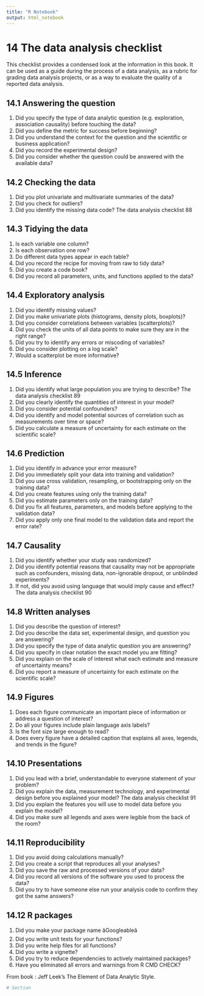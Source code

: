 ---
title: "R Notebook"
output: html_notebook
---


# 14 The data analysis checklist
This checklist provides a condensed look at the information
in this book. It can be used as a guide during the process of a
data analysis, as a rubric for grading data analysis projects, or
as a way to evaluate the quality of a reported data analysis.

## 14.1 Answering the question
1. Did you specify the type of data analytic question (e.g.
exploration, association causality) before touching the
data?
2. Did you define the metric for success before beginning?
3. Did you understand the context for the question and
the scientific or business application?
4. Did you record the experimental design?
5. Did you consider whether the question could be answered
with the available data?

## 14.2 Checking the data
1. Did you plot univariate and multivariate summaries of
the data?
2. Did you check for outliers?
3. Did you identify the missing data code?
The data analysis checklist 88

## 14.3 Tidying the data
1. Is each variable one column?
2. Is each observation one row?
3. Do different data types appear in each table?
4. Did you record the recipe for moving from raw to tidy
data?
5. Did you create a code book?
6. Did you record all parameters, units, and functions
applied to the data?

## 14.4 Exploratory analysis
1. Did you identify missing values?
2. Did you make univariate plots (histograms, density
plots, boxplots)?
3. Did you consider correlations between variables (scatterplots)?
4. Did you check the units of all data points to make sure
they are in the right range?
5. Did you try to identify any errors or miscoding of
variables?
6. Did you consider plotting on a log scale?
7. Would a scatterplot be more informative?

## 14.5 Inference
1. Did you identify what large population you are trying
to describe?
The data analysis checklist 89
2. Did you clearly identify the quantities of interest in
your model?
3. Did you consider potential confounders?
4. Did you identify and model potential sources of correlation
such as measurements over time or space?
5. Did you calculate a measure of uncertainty for each
estimate on the scientific scale?

## 14.6 Prediction
1. Did you identify in advance your error measure?
2. Did you immediately split your data into training and
validation?
3. Did you use cross validation, resampling, or bootstrapping
only on the training data?
4. Did you create features using only the training data?
5. Did you estimate parameters only on the training data?
6. Did you fix all features, parameters, and models before
applying to the validation data?
7. Did you apply only one final model to the validation
data and report the error rate?

## 14.7 Causality
1. Did you identify whether your study was randomized?
2. Did you identify potential reasons that causality may
not be appropriate such as confounders, missing data,
non-ignorable dropout, or unblinded experiments?
3. If not, did you avoid using language that would imply
cause and effect?
The data analysis checklist 90

## 14.8 Written analyses
1. Did you describe the question of interest?
2. Did you describe the data set, experimental design, and
question you are answering?
3. Did you specify the type of data analytic question you
are answering?
4. Did you specify in clear notation the exact model you
are fitting?
5. Did you explain on the scale of interest what each
estimate and measure of uncertainty means?
6. Did you report a measure of uncertainty for each estimate
on the scientific scale?

## 14.9 Figures
1. Does each figure communicate an important piece of
information or address a question of interest?
2. Do all your figures include plain language axis labels?
3. Is the font size large enough to read?
4. Does every figure have a detailed caption that explains
all axes, legends, and trends in the figure?

## 14.10 Presentations
1. Did you lead with a brief, understandable to everyone
statement of your problem?
2. Did you explain the data, measurement technology, and
experimental design before you explained your model?
The data analysis checklist 91
3. Did you explain the features you will use to model data
before you explain the model?
4. Did you make sure all legends and axes were legible
from the back of the room?

## 14.11 Reproducibility
1. Did you avoid doing calculations manually?
2. Did you create a script that reproduces all your analyses?
3. Did you save the raw and processed versions of your
data?
4. Did you record all versions of the software you used to
process the data?
5. Did you try to have someone else run your analysis
code to confirm they got the same answers?

## 14.12 R packages
1. Did you make your package name âGoogleableâ
2. Did you write unit tests for your functions?
3. Did you write help files for all functions?
4. Did you write a vignette?
5. Did you try to reduce dependencies to actively maintained
packages?
6. Have you eliminated all errors and warnings from R
CMD CHECK?



From book : Jeff Leek's The Element of Data Analytic Style. 
```{r}
# Section
```

